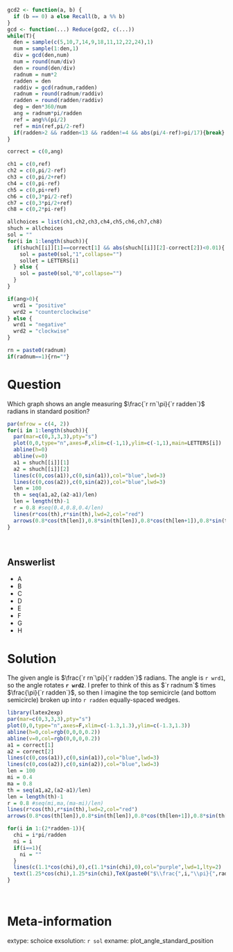 ```r
gcd2 <- function(a, b) {
  if (b == 0) a else Recall(b, a %% b)
}
gcd <- function(...) Reduce(gcd2, c(...))
while(T){
  den = sample(c(5,10,7,14,9,18,11,12,22,24),1)
  num = sample(1:den,1)
  div = gcd(den,num)
  num = round(num/div)
  den = round(den/div)
  radnum = num*2
  radden = den
  raddiv = gcd(radnum,radden)
  radnum = round(radnum/raddiv)
  radden = round(radden/raddiv)
  deg = den*360/num
  ang = radnum*pi/radden
  ref = ang%%(pi/2)
  ref = min(ref,pi/2-ref)
  if(radden>2 && radden<13 && radden!=4 && abs(pi/4-ref)>pi/17){break}
}

correct = c(0,ang)

ch1 = c(0,ref)
ch2 = c(0,pi/2-ref)
ch3 = c(0,pi/2+ref)
ch4 = c(0,pi-ref)
ch5 = c(0,pi+ref)
ch6 = c(0,3*pi/2-ref)
ch7 = c(0,3*pi/2+ref)
ch8 = c(0,2*pi-ref)

allchoices = list(ch1,ch2,ch3,ch4,ch5,ch6,ch7,ch8)
shuch = allchoices
sol = ""
for(i in 1:length(shuch)){
  if(shuch[[i]][1]==correct[1] && abs(shuch[[i]][2]-correct[2])<0.01){
    sol = paste0(sol,"1",collapse="")
    sollet = LETTERS[i]
  } else {
    sol = paste0(sol,"0",collapse="")
  }
}

if(ang>0){
  wrd1 = "positive"
  wrd2 = "counterclockwise"
} else {
  wrd1 = "negative"
  wrd2 = "clockwise"
}

rn = paste0(radnum)
if(radnum==1){rn=""}

```

Question
========

Which graph shows an angle measuring $\frac{`r rn`\pi}{`r radden`}$ radians in standard position?

```r
par(mfrow = c(4, 2))
for(i in 1:length(shuch)){
  par(mar=c(0,3,3,3),pty="s")
  plot(0,0,type="n",axes=F,xlim=c(-1,1),ylim=c(-1,1),main=LETTERS[i])
  abline(h=0)
  abline(v=0)
  a1 = shuch[[i]][1]
  a2 = shuch[[i]][2]
  lines(c(0,cos(a1)),c(0,sin(a1)),col="blue",lwd=3)
  lines(c(0,cos(a2)),c(0,sin(a2)),col="blue",lwd=3)
  len = 100
  th = seq(a1,a2,(a2-a1)/len)
  len = length(th)-1
  r = 0.8 #seq(0.4,0.8,0.4/len)
  lines(r*cos(th),r*sin(th),lwd=2,col="red")
  arrows(0.8*cos(th[len]),0.8*sin(th[len]),0.8*cos(th[len+1]),0.8*sin(th[len+1]),lwd=2,col="red",length=0.1)
}

```
\

Answerlist
--------

* A
* B
* C
* D
* E
* F
* G
* H



Solution
========

The given angle is $\frac{`r rn`\pi}{`r radden`}$ radians. The angle is `r wrd1`, so the angle rotates **`r wrd2`**. I prefer to think of this as $`r radnum`$ times $\frac{\pi}{`r radden`}$, so then I imagine the top semicircle (and bottom semicircle) broken up into `r radden` equally-spaced wedges.


```r
library(latex2exp)
par(mar=c(0,3,3,3),pty="s")
plot(0,0,type="n",axes=F,xlim=c(-1.3,1.3),ylim=c(-1.3,1.3))
abline(h=0,col=rgb(0,0,0,0.2))
abline(v=0,col=rgb(0,0,0,0.2))
a1 = correct[1]
a2 = correct[2]
lines(c(0,cos(a1)),c(0,sin(a1)),col="blue",lwd=3)
lines(c(0,cos(a2)),c(0,sin(a2)),col="blue",lwd=3)
len = 100
mi = 0.4
ma = 0.8
th = seq(a1,a2,(a2-a1)/len)
len = length(th)-1
r = 0.8 #seq(mi,ma,(ma-mi)/len)
lines(r*cos(th),r*sin(th),lwd=2,col="red")
arrows(0.8*cos(th[len]),0.8*sin(th[len]),0.8*cos(th[len+1]),0.8*sin(th[len+1]),lwd=2,col="red",length=0.2)

for(i in 1:(2*radden-1)){
  chi = i*pi/radden
  ni = i
  if(i==1){
    ni = ""
  }
  lines(c(1.1*cos(chi),0),c(1.1*sin(chi),0),col="purple",lwd=1,lty=2)
  text(1.25*cos(chi),1.25*sin(chi),TeX(paste0("$\\frac{",i,"\\pi}{",radden,"}$")))
}

```
\



Meta-information
============
extype: schoice
exsolution: `r sol`
exname: plot_angle_standard_position